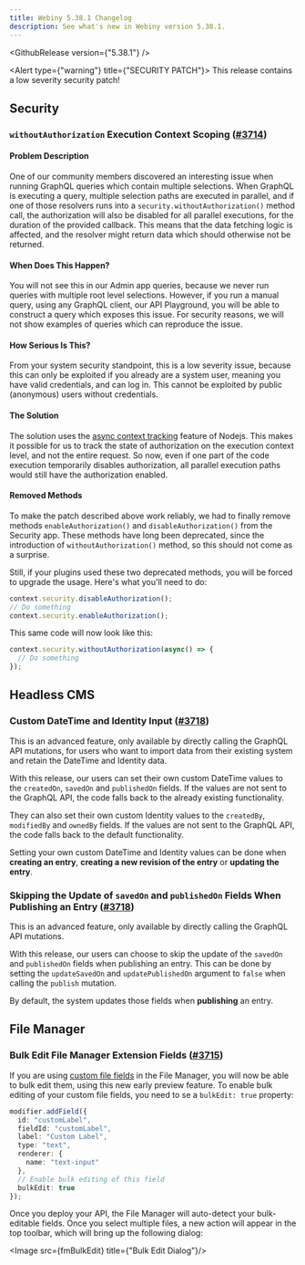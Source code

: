 ```yaml
---
title: Webiny 5.38.1 Changelog
description: See what's new in Webiny version 5.38.1.
---
```






<GithubRelease version={"5.38.1"} />

<Alert type={"warning"} title={"SECURITY PATCH"}>
  This release contains a low severity security patch!
</Alert>

## Security

### `withoutAuthorization` Execution Context Scoping ([#3714](https://github.com/webiny/webiny-js/pull/3714))

#### Problem Description

One of our community members discovered an interesting issue when running GraphQL queries which contain multiple selections.
When GraphQL is executing a query, multiple selection paths are executed in parallel, and if one of those resolvers runs into a `security.withoutAuthorization()` method call, the authorization will also be disabled for all parallel executions, for the duration of the provided callback. This means that the data fetching logic is affected, and the resolver might return data which should otherwise not be returned.

#### When Does This Happen?

You will not see this in our Admin app queries, because we never run queries with multiple root level selections. However, if you run a manual query, using any GraphQL client, our API Playground, you will be able to construct a query which exposes this issue. For security reasons, we will not show examples of queries which can reproduce the issue.

#### How Serious Is This?

From your system security standpoint, this is a low severity issue, because this can only be exploited if you already are a system user, meaning you have valid credentials, and can log in. This cannot be exploited by public (anonymous) users without credentials.

#### The Solution

The solution uses the [async context tracking](https://nodejs.org/api/async_context.html) feature of Nodejs. This makes it possible for us to track the state of authorization on the execution context level, and not the entire request. So now, even if one part of the code execution temporarily disables authorization, all parallel execution paths would still have the authorization enabled.

#### Removed Methods

To make the patch described above work reliably, we had to finally remove methods `enableAuthorization()` and `disableAuthorization()` from the Security app. These methods have long been deprecated, since the introduction of `withoutAuthorization()` method, so this should not come as a surprise.

Still, if your plugins used these two deprecated methods, you will be forced to upgrade the usage. Here's what you'll need to do:

```ts Old Usage
context.security.disableAuthorization();
// Do something
context.security.enableAuthorization();
```

This same code will now look like this:

```ts New Usage
context.security.withoutAuthorization(async() => {
  // Do something
});
```

## Headless CMS

### Custom DateTime and Identity Input ([#3718](https://github.com/webiny/webiny-js/pull/3718))
<Alert type="info">
  This is an advanced feature, only available by directly calling the GraphQL API mutations, for users who want to import data from their existing system and retain the DateTime and Identity data. 
</Alert>

With this release, our users can set their own custom DateTime values to the `createdOn`, `savedOn` and `publishedOn` fields. If the values are not sent to the GraphQL API, the code falls back to the already existing functionality.

They can also set their own custom Identity values to the `createdBy`, `modifiedBy` and `ownedBy` fields. If the values are not sent to the GraphQL API, the code falls back to the default functionality.

Setting your own custom DateTime and Identity values can be done when **creating an entry**, **creating a new revision of the entry** or **updating the entry**.

### Skipping the Update of `savedOn` and `publishedOn` Fields When Publishing an Entry ([#3718](https://github.com/webiny/webiny-js/pull/3718))

<Alert type="info">
  This is an advanced feature, only available by directly calling the GraphQL API mutations. 
</Alert>

With this release, our users can choose to skip the update of the `savedOn` and `publishedOn` fields when publishing an entry.
This can be done by setting the `updateSavedOn` and `updatePublishedOn` argument to `false` when calling the `publish` mutation.

By default, the system updates those fields when **publishing** an entry.


## File Manager

### Bulk Edit File Manager Extension Fields ([#3715](https://github.com/webiny/webiny-js/pull/3715))

If you are using [custom file fields](/docs/{version}/file-manager/extending/customize-file-fields) in the File Manager, you will now be able to bulk edit them, using this new early preview feature. To enable bulk editing of your custom file fields, you need to se a `bulkEdit: true` property:

```ts
modifier.addField({
  id: "customLabel",
  fieldId: "customLabel",
  label: "Custom Label",
  type: "text",
  renderer: {
    name: "text-input"
  },
  // Enable bulk editing of this field
  bulkEdit: true
});
```

Once you deploy your API, the File Manager will auto-detect your bulk-editable fields. Once you select multiple files, a new action will appear in the top toolbar, which will bring up the following dialog:

<Image src={fmBulkEdit} title={"Bulk Edit Dialog"}/>
